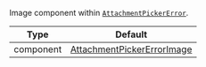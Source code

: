 Image component within [`AttachmentPickerError`](/reactnative/core-components/overlay-provider#attachmentpickererror).

| Type      | Default                                                                                                                                                                           |
| --------- | --------------------------------------------------------------------------------------------------------------------------------------------------------------------------------- |
| component | [AttachmentPickerErrorImage](https://github.com/GetStream/stream-chat-react-native/blob/master/package/src/components/AttachmentPicker/components/AttachmentPickerErrorImage.tsx) |
